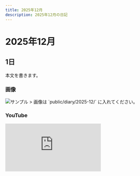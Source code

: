 ```yaml
---
title: 2025年12月
description: 2025年12月の日記
---
```


# 2025年12月

## 1日
本文を書きます。

### 画像
<img src="/diary/2025-12/sample.jpg" alt="サンプル" />
> 画像は `public/diary/2025-12/` に入れてください。

### YouTube
<div style={{position:'relative', paddingTop:'56.25%'}}>
  <iframe
    src="https://www.youtube.com/embed/VIDEO_ID"
    title="2025年12月の動画"
    style={{position:'absolute', inset:0, width:'100%', height:'100%'}}
    frameBorder="0"
    allow="accelerometer; autoplay; clipboard-write; encrypted-media; gyroscope; picture-in-picture; web-share"
    allowFullScreen
  />
</div>
